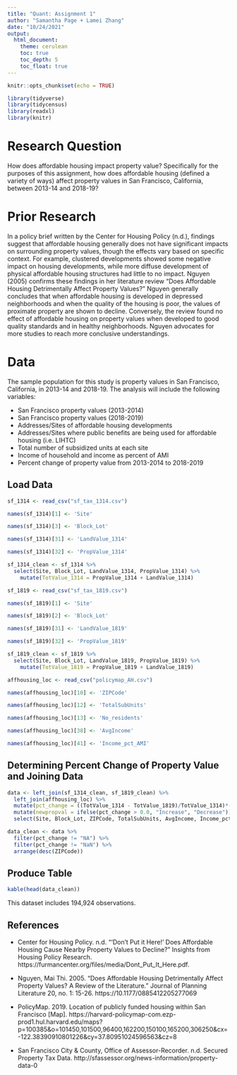 ```yaml
---
title: "Quant: Assignment 1"
author: "Samantha Page + Lamei Zhang"
date: "10/24/2021"
output: 
  html_document:
    theme: cerulean
    toc: true
    toc_depth: 5
    toc_float: true
---
```

```r
knitr::opts_chunk$set(echo = TRUE)
```

```r
library(tidyverse)
library(tidycensus)
library(readxl)
library(knitr)
```

# Research Question

How does affordable housing impact property value? Specifically for the purposes of this assignment, how does affordable housing (defined a variety of ways) affect property values in San Francisco, California, between 2013-14 and 2018-19?

# Prior Research 

In a policy brief written by the Center for Housing Policy (n.d.), findings suggest that affordable housing generally does not have significant impacts on surrounding property values, though the effects vary based on specific context. For example, clustered developments showed some negative impact on housing developments, while more diffuse development of physical affordable housing structures had little to no impact. Nguyen (2005) confirms these findings in her literature review "Does Affordable Housing Detrimentally Affect Property Values?" Nguyen generally concludes that when affordable housing is developed in depressed neighborhoods and when the quality of the housing is poor, the values of proximate property are shown to decline. Conversely, the review found no effect of affordable housing on property values when developed to good quality standards and in healthy neighborhoods. Nguyen advocates for more studies to reach more conclusive understandings.

# Data

The sample population for this study is property values in San Francisco, California, in 2013-14 and 2018-19. The analysis will include the following variables: 

* San Francisco property values (2013-2014)
* San Francisco property values (2018-2019)
* Addresses/Sites of affordable housing developments
* Addresses/Sites where public benefits are being used for affordable housing (i.e. LIHTC)
* Total number of subsidized units at each site
* Income of household and income as percent of AMI
* Percent change of property value from 2013-2014 to 2018-2019

## Load Data 

``` r
sf_1314 <- read_csv("sf_tax_1314.csv") 

names(sf_1314)[1] <- 'Site'

names(sf_1314)[3] <- 'Block_Lot'

names(sf_1314)[31] <- 'LandValue_1314'

names(sf_1314)[32] <- 'PropValue_1314'

sf_1314_clean <- sf_1314 %>%
  select(Site, Block_Lot, LandValue_1314, PropValue_1314) %>%
    mutate(TotValue_1314 = PropValue_1314 + LandValue_1314)

sf_1819 <- read_csv("sf_tax_1819.csv") 

names(sf_1819)[1] <- 'Site'

names(sf_1819)[2] <- 'Block_Lot'

names(sf_1819)[31] <- 'LandValue_1819'

names(sf_1819)[32] <- 'PropValue_1819'

sf_1819_clean <- sf_1819 %>%
  select(Site, Block_Lot, LandValue_1819, PropValue_1819) %>%
    mutate(TotValue_1819 = PropValue_1819 + LandValue_1819) 

affhousing_loc <- read_csv("policymap_AH.csv")

names(affhousing_loc)[10] <- 'ZIPCode'

names(affhousing_loc)[12] <- 'TotalSubUnits'

names(affhousing_loc)[13] <- 'No_residents'

names(affhousing_loc)[38] <- 'AvgIncome'

names(affhousing_loc)[41] <- 'Income_pct_AMI'
```

## Determining Percent Change of Property Value and Joining Data

```r
data <- left_join(sf_1314_clean, sf_1819_clean) %>%
  left_join(affhousing_loc) %>%
  mutate(pct_change = ((TotValue_1314 - TotValue_1819)/TotValue_1314)*-100) %>%
  mutate(newpropval = ifelse(pct_change > 0.0, "Increase", "Decrease")) %>%
  select(Site, Block_Lot, ZIPCode, TotalSubUnits, AvgIncome, Income_pct_AMI,  TotValue_1314, TotValue_1819, pct_change, newpropval)

data_clean <- data %>%
  filter(pct_change != "NA") %>%
  filter(pct_change != "NaN") %>%
  arrange(desc(ZIPCode))
```

## Produce Table

```r
kable(head(data_clean))
```

This dataset includes 194,924 observations. 

## References

* Center for Housing Policy. n.d. "'Don't Put it Here!' Does Affordable Housing Cause Nearby Property Values to Decline?" Insights from Housing Policy Research. https://furmancenter.org/files/media/Dont_Put_It_Here.pdf.

* Nguyen, Mai Thi. 2005. "Does Affordable Housing Detrimentally Affect Property Values? A Review of the Literature." Journal of Planning Literature 20, no. 1: 15-26. https://10.1177/0885412205277069

* PolicyMap. 2019. Location of publicly funded housing within San Francisco [Map].  https://harvard-policymap-com.ezp-prod1.hul.harvard.edu/maps?p=100385&o=101450,101500,96400,162200,150100,165200,306250&cx=-122.38390910801226&cy=37.80951024596563&cz=8

* San Francisco City & County, Office of Assessor-Recorder. n.d. Secured Property Tax Data. http://sfassessor.org/news-information/property-data-0

